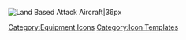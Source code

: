 [[File:LandBasedAttackAircraft.png|Land Based Attack Aircraft|36px]] <noinclude>[[Category:Equipment Icons]] [[Category:Icon Templates]]</noinclude>